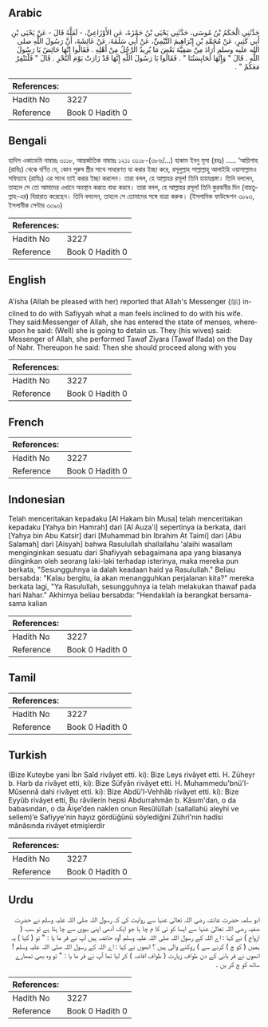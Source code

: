 ## Arabic


<div dir="rtl" lang="ar" style={{fontSize:'larger',backgroundColor:'#f8f9fa',padding:20}}>
حَدَّثَنِي الْحَكَمُ بْنُ مُوسَى، حَدَّثَنِي يَحْيَى بْنُ حَمْزَةَ، عَنِ الأَوْزَاعِيِّ، - لَعَلَّهُ قَالَ - عَنْ يَحْيَى بْنِ أَبِي كَثِيرٍ، عَنْ مُحَمَّدِ بْنِ إِبْرَاهِيمَ التَّيْمِيِّ، عَنْ أَبِي سَلَمَةَ، عَنْ عَائِشَةَ، أَنَّ رَسُولَ اللَّهِ صلى الله عليه وسلم أَرَادَ مِنْ صَفِيَّةَ بَعْضَ مَا يُرِيدُ الرَّجُلُ مِنْ أَهْلِهِ ‏.‏ فَقَالُوا إِنَّهَا حَائِضٌ يَا رَسُولَ اللَّهِ ‏.‏ قَالَ ‏"‏ وَإِنَّهَا لَحَابِسَتُنَا ‏"‏ ‏.‏ فَقَالُوا يَا رَسُولَ اللَّهِ إِنَّهَا قَدْ زَارَتْ يَوْمَ النَّحْرِ ‏.‏ قَالَ ‏"‏ فَلْتَنْفِرْ مَعَكُمْ ‏"‏ ‏.‏
</div>
<div style={{backgroundColor:'#f8f9fa',padding:20, marginBottom: 10}}><table> <thead> <tr> <th>References:</th> <th></th> </tr> </thead> <tbody><tr><td>Hadith No</td><td>3227</td></tr><tr><td>Reference</td><td>Book 0 Hadith 0</td></tr></tbody></table></div>

## Bengali


<div dir="ltr" lang="bn" style={{fontSize:'larger',backgroundColor:'#f8f9fa',padding:20}}>
হাদিস একাডেমি নাম্বারঃ ৩১১৮, আন্তর্জাতিক নাম্বারঃ ১২১১ ৩১১৮-(৩৮৬/...) হাকাম ইবনু মূসা (রহঃ) ..... ‘আয়িশাহ (রাযিঃ) থেকে বর্ণিত যে, কোন পুরুষ স্ত্রীর সাথে সাধারণত যা করার ইচ্ছা করে, রসূলুল্লাহ সাল্লাল্লাহু আলাইহি ওয়াসাল্লামও সফিয়্যাহ (রাযিঃ) এর সাথে তাই করার ইচ্ছা করলেন। তারা বলল, হে আল্লাহর রসূল! তিনি হায়যগ্রস্তা। তিনি বললেন, তাহলে সে তো আমাদের এখানে অবস্থান করতে বাধ্য করবে। তারা বলল, হে আল্লাহর রসূল! তিনি কুরবানীর দিন (বায়তুল্লাহ-এর) যিয়ারাত করেছেন। তিনি বললেন, তাহলে সে তোমাদের সঙ্গে যাত্রা করুক। (ইসলামিক ফাউন্ডেশন ৩০৯৩, ইসলামীক সেন্টার ৩০৯০)
</div>
<div style={{backgroundColor:'#f8f9fa',padding:20, marginBottom: 10}}><table> <thead> <tr> <th>References:</th> <th></th> </tr> </thead> <tbody><tr><td>Hadith No</td><td>3227</td></tr><tr><td>Reference</td><td>Book 0 Hadith 0</td></tr></tbody></table></div>

## English


<div dir="ltr" lang="en" style={{fontSize:'larger',backgroundColor:'#f8f9fa',padding:20}}>
A'isha (Allah be pleased with her) reported that Allah's Messenger (ﷺ) inclined to do with Safiyyah what a man feels inclined to do with his wife. They said:Messenger of Allah, she has entered the state of menses, whereupon he said: (Well) she is going to detain us. They (his wives) said: Messenger of Allah, she performed Tawaf Ziyara (Tawaf Ifada) on the Day of Nahr. Thereupon he said: Then she should proceed along with you
</div>
<div style={{backgroundColor:'#f8f9fa',padding:20, marginBottom: 10}}><table> <thead> <tr> <th>References:</th> <th></th> </tr> </thead> <tbody><tr><td>Hadith No</td><td>3227</td></tr><tr><td>Reference</td><td>Book 0 Hadith 0</td></tr></tbody></table></div>

## French


<div dir="ltr" lang="fr" style={{fontSize:'larger',backgroundColor:'#f8f9fa',padding:20}}>

</div>
<div style={{backgroundColor:'#f8f9fa',padding:20, marginBottom: 10}}><table> <thead> <tr> <th>References:</th> <th></th> </tr> </thead> <tbody><tr><td>Hadith No</td><td>3227</td></tr><tr><td>Reference</td><td>Book 0 Hadith 0</td></tr></tbody></table></div>

## Indonesian


<div dir="ltr" lang="id" style={{fontSize:'larger',backgroundColor:'#f8f9fa',padding:20}}>
Telah menceritakan kepadaku [Al Hakam bin Musa] telah menceritakan kepadaku [Yahya bin Hamrah] dari [Al Auza'i] sepertinya ia berkata, dari [Yahya bin Abu Katsir] dari [Muhammad bin Ibrahim At Taimi] dari [Abu Salamah] dari [Aisyah] bahwa Rasulullah shallallahu 'alaihi wasallam menginginkan sesuatu dari Shafiyyah sebagaimana apa yang biasanya diinginkan oleh seorang laki-laki terhadap isterinya, maka mereka pun berkata, "Sesungguhnya ia dalah keadaan haid ya Rasulullah." Beliau bersabda: "Kalau bergitu, ia akan menangguhkan perjalanan kita?" mereka berkata lagi, "Ya Rasulullah, sesungguhnya ia telah melakukan thawaf pada hari Nahar." Akhirnya beliau bersabda: "Hendaklah ia berangkat bersama-sama kalian
</div>
<div style={{backgroundColor:'#f8f9fa',padding:20, marginBottom: 10}}><table> <thead> <tr> <th>References:</th> <th></th> </tr> </thead> <tbody><tr><td>Hadith No</td><td>3227</td></tr><tr><td>Reference</td><td>Book 0 Hadith 0</td></tr></tbody></table></div>

## Tamil


<div dir="ltr" lang="ta" style={{fontSize:'larger',backgroundColor:'#f8f9fa',padding:20}}>

</div>
<div style={{backgroundColor:'#f8f9fa',padding:20, marginBottom: 10}}><table> <thead> <tr> <th>References:</th> <th></th> </tr> </thead> <tbody><tr><td>Hadith No</td><td>3227</td></tr><tr><td>Reference</td><td>Book 0 Hadith 0</td></tr></tbody></table></div>

## Turkish


<div dir="ltr" lang="tr" style={{fontSize:'larger',backgroundColor:'#f8f9fa',padding:20}}>
(Bize Kuteybe yani İbn Saîd rivâyet etti. ki): Bize Leys rivâyet etti. H. Züheyr b. Harb da rivâyet etti, ki): Bize Süfyân rivâyet etti. H. Muhammedu'bnü'l-Mûsennâ dahi rivâyet etti. ki): Bize Abdü'l-Vehhâb rivâyet etti. ki): Bize Eyyûb rivâyet etti, Bu râvilerin hepsi Abdurrahmân b. Kâsım'dan, o da babasından, o da Âişe’den naklen onun Resûlüllah (sallallahü aleyhi ve sellem)’e Safiyye'nin hayız gördüğünü söylediğini Zührî'nin hadîsi mânâsında rivâyet etmişlerdir
</div>
<div style={{backgroundColor:'#f8f9fa',padding:20, marginBottom: 10}}><table> <thead> <tr> <th>References:</th> <th></th> </tr> </thead> <tbody><tr><td>Hadith No</td><td>3227</td></tr><tr><td>Reference</td><td>Book 0 Hadith 0</td></tr></tbody></table></div>

## Urdu


<div dir="rtl" lang="ur" style={{fontSize:'larger',backgroundColor:'#f8f9fa',padding:20}}>
ابو سلمہ حضرت عائشہ رضی اللہ تعالیٰ عنہا سے روایت کی کہ رسول اللہ صلی اللہ علیہ وسلم نے حضرت صفیہ رضی اللہ تعالیٰ عنہا سے ایسا کو ئی کا م چا ہا جو ایک آدمی اپنی بیوی سے چا ہتا ہے تو سب ( ازواج ) نے کہا : اے اللہ کے رسول اللہ صلی اللہ علیہ وسلم !وہ حائضہ ہیں آپ نے فر ما یا : " تو ( کیا ) یہ ہمیں ( کو چ ) کرنے سے ) روکنے والی ہیں ؟ انھوں نے کہا : اے اللہ کے رسول اللہ صلی اللہ علیہ وسلم !انھوں نے قر بانی کے دن طواف زیارت ( طواف افاضہ ) کر لیا تھا آپ نے فر ما یا : " تو وہ بھی تمھارے ساتھ کو چ کر یں ۔
</div>
<div style={{backgroundColor:'#f8f9fa',padding:20, marginBottom: 10}}><table> <thead> <tr> <th>References:</th> <th></th> </tr> </thead> <tbody><tr><td>Hadith No</td><td>3227</td></tr><tr><td>Reference</td><td>Book 0 Hadith 0</td></tr></tbody></table></div>